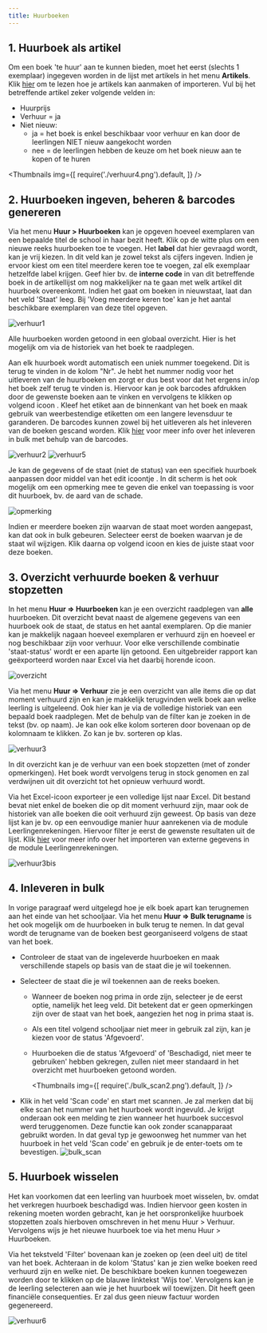 ```yaml
---
title: Huurboeken
---
```


## 1. Huurboek als artikel

Om een boek 'te huur' aan te kunnen bieden, moet het eerst (slechts 1 exemplaar) ingegeven worden in de lijst met artikels in het menu **Artikels**. Klik [hier](../artikels#1-artikels-ingeven-in-toolbox) om te lezen hoe je artikels kan aanmaken of importeren. 
Vul bij het betreffende artikel zeker volgende velden in:
- Huurprijs
- Verhuur = ja
- Niet nieuw:
    - ja = het boek is enkel beschikbaar voor verhuur en kan door de leerlingen NIET nieuw aangekocht worden
    - nee = de leerlingen hebben de keuze om het boek nieuw aan te kopen of te huren

<Thumbnails img={[
    require('./verhuur4.png').default, 
]} />

## 2. Huurboeken ingeven, beheren & barcodes genereren

Via het menu **Huur > Huurboeken** kan je opgeven hoeveel exemplaren van een bepaalde titel de school in haar bezit heeft. Klik op de witte plus om een nieuwe reeks huurboeken toe te voegen. Het **label** dat hier gevraagd wordt, kan je vrij kiezen. In dit veld kan je zowel tekst als cijfers ingeven. Indien je ervoor kiest om een titel meerdere keren toe te voegen, zal elk exemplaar hetzelfde label krijgen. Geef hier bv. de **interne code** in van dit betreffende boek in de artikellijst om nog makkelijker na te gaan met welk artikel dit huurboek overeenkomt. Indien het gaat om boeken in nieuwstaat, laat dan  het veld 'Staat' leeg. Bij 'Voeg meerdere keren toe' kan je het aantal beschikbare exemplaren van deze titel opgeven.  

![verhuur1](./verhuur1.png)

Alle huurboeken worden getoond in een globaal overzicht. Hier is het mogelijk om via <LegacyAction img="lijst.png"/> de historiek van het boek te raadplegen. 

Aan elk huurboek wordt automatisch een uniek nummer toegekend. Dit is terug te vinden in de kolom "Nr". Je hebt het nummer nodig voor het uitleveren van de huurboeken en zorgt er dus best voor dat het ergens in/op het boek zelf terug te vinden is. Hiervoor kan je ook barcodes afdrukken door de gewenste boeken aan te vinken en vervolgens te klikken op volgend icoon <LegacyAction img="barcode.png" text="Barcodes"/>. Kleef het etiket aan de binnenkant van het boek en maak gebruik van weerbestendige etiketten om een langere levensduur te garanderen. De barcodes kunnen zowel bij het uitleveren als het inleveren van de boeken gescand worden. Klik [hier](/boekenverkoop/verhuur/#4-inleveren-in-bulk) voor meer info over het inleveren in bulk met behulp van de barcodes.   

![verhuur2](./verhuur2.png)
![verhuur5](./verhuur5.PNG)

Je kan de gegevens of de staat (niet de status) van een specifiek huurboek aanpassen door middel van het edit icoontje  <LegacyAction img="edit.png"/>. In dit scherm is het ook mogelijk om een opmerking mee te geven die enkel van toepassing is voor dit huurboek, bv. de aard van de schade. 

![opmerking](./opmerking.png)

Indien er meerdere boeken zijn waarvan de staat moet worden aangepast, kan dat ook in bulk gebeuren. Selecteer eerst de boeken waarvan je de staat wil wijzigen. Klik daarna op volgend icoon <LegacyAction img="artikels.png" text="Wijzig staat"/> en kies de juiste staat voor deze boeken.  

## 3. Overzicht verhuurde boeken & verhuur stopzetten

In het menu **Huur => Huurboeken** kan je een overzicht raadplegen <LegacyAction img="detail.png" text="Overzicht"/> van **alle** huurboeken. Dit overzicht bevat naast de algemene gegevens van een huurboek ook de staat, de status en het aantal exemplaren. Op die manier kan je makkelijk nagaan hoeveel exemplaren er verhuurd zijn en hoeveel er nog beschikbaar zijn voor verhuur. Voor elke verschillende combinatie 'staat-status' wordt er een aparte lijn getoond. Een uitgebreider rapport kan geëxporteerd worden naar Excel via het daarbij horende icoon. 

![overzicht](./overzicht.png)

Via het menu **Huur => Verhuur** zie je een overzicht van alle items die op dat moment verhuurd zijn en kan je makkelijk terugvinden welk boek aan welke leerling is uitgeleend. Ook hier kan je via <LegacyAction img="lijst.png"/> de volledige historiek van een bepaald boek raadplegen. Met de behulp van de filter kan je zoeken in de tekst (bv. op naam). Je kan ook elke kolom sorteren door bovenaan op de kolomnaam te klikken. Zo kan je bv. sorteren op klas. 

![verhuur3](./verhuur3.JPG)
 
 In dit overzicht kan je de verhuur van een boek stopzetten (met of zonder opmerkingen). Het boek wordt vervolgens terug in stock genomen en zal verdwijnen uit dit overzicht tot het opnieuw verhuurd wordt. 

 Via het Excel-icoon exporteer je een volledige lijst naar Excel. Dit bestand bevat niet enkel de boeken die op dit moment verhuurd zijn, maar ook de historiek van alle boeken die ooit verhuurd zijn geweest. Op basis van deze lijst kan je bv. op een eenvoudige manier huur aanrekenen via de module Leerlingenrekeningen. Hiervoor filter je eerst de gewenste resultaten uit de lijst. Klik [hier](/leerlingenrekeningen/Importeren/#4-externe-gegevens) voor meer info over het importeren van externe gegevens in de module Leerlingenrekeningen. 

 ![verhuur3bis](./verhuur3bis.PNG)

 ## 4. Inleveren in bulk 
In vorige paragraaf werd uitgelegd hoe je elk boek apart kan terugnemen aan het einde van het schooljaar. Via het menu **Huur => Bulk terugname** is het ook mogelijk om de huurboeken in bulk terug te nemen. In dat geval wordt de terugname van de boeken best georganiseerd volgens de staat van het boek. 
- Controleer de staat van de ingeleverde huurboeken en maak verschillende stapels op basis van de staat die je wil toekennen. 
- Selecteer de staat die je wil toekennen aan de reeks boeken. 
    - Wanneer de boeken nog prima in orde zijn, selecteer je de eerst optie, namelijk het leeg veld. Dit betekent dat er geen opmerkingen zijn over de staat van het boek, aangezien het nog in prima staat is.  
    - Als een titel volgend schooljaar niet meer in gebruik zal zijn, kan je kiezen voor de status 'Afgevoerd'. 
    - Huurboeken die de status 'Afgevoerd' of 'Beschadigd, niet meer te gebruiken' hebben gekregen, zullen niet meer standaard in het overzicht met huurboeken getoond worden. 

        <Thumbnails img={[
            require('./bulk_scan2.png').default, 
        ]} />

- Klik in het veld 'Scan code' en start met scannen. Je zal merken dat bij elke scan het nummer van het huurboek wordt ingevuld. Je krijgt onderaan ook een melding te zien wanneer het huurboek succesvol werd teruggenomen. Deze functie kan ook zonder scanapparaat gebruikt worden. In dat geval typ je gewoonweg het nummer van het huurboek in het veld 'Scan code' en gebruik je de enter-toets om te bevestigen.
 ![bulk_scan](./bulk_scan.png)

 ## 5. Huurboek wisselen
 Het kan voorkomen dat een leerling van huurboek moet wisselen, bv. omdat het verkregen huurboek beschadigd was. Indien hiervoor geen kosten in rekening moeten worden gebracht, kan je het oorspronkelijke huurboek stopzetten zoals hierboven omschreven in het menu Huur > Verhuur. Vervolgens wijs je het nieuwe huurboek toe via het menu Huur > Huurboeken. 

Via het tekstveld 'Filter' bovenaan kan je zoeken op (een deel uit) de titel van het boek. Achteraan in de kolom 'Status' kan je zien welke boeken reed verhuurd zijn en welke niet. De beschikbare boeken kunnen toegewezen worden door te klikken op de blauwe linktekst 'Wijs toe'. Vervolgens kan je de leerling selecteren aan wie je het huurboek wil toewijzen. Dit heeft geen financiële consequenties. Er zal dus geen nieuw factuur worden gegenereerd. 

![verhuur6](./verhuur6.png)